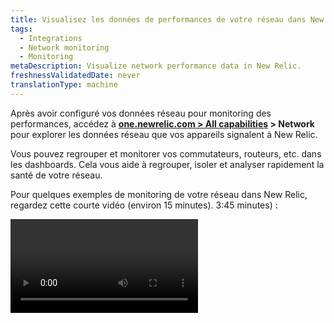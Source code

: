 ```yaml
---
title: Visualisez les données de performances de votre réseau dans New Relic
tags:
  - Integrations
  - Network monitoring
  - Monitoring
metaDescription: Visualize network performance data in New Relic.
freshnessValidatedDate: never
translationType: machine
---
```


Après avoir configuré vos données réseau pour monitoring des performances, accédez à <DNT>**[one.newrelic.com &gt; All capabilities](https://one.newrelic.com/all-capabilities) &gt; Network**</DNT> pour explorer les données réseau que vos appareils signalent à New Relic.

Vous pouvez regrouper et monitorer vos commutateurs, routeurs, etc. dans les dashboards. Cela vous aide à regrouper, isoler et analyser rapidement la santé de votre réseau.

Pour quelques exemples de monitoring de votre réseau dans New Relic, regardez cette courte vidéo (environ 15 minutes). 3:45 minutes) :

<Video id="rnxfPSR_ZCo" type="youtube" />

## Prérequis [#prerequisites]

* Un compte New Relic. Vous n&apos;en avez pas ? [Inscrivez-vous gratuitement !](https://newrelic.com/signup) Aucune carte de crédit requise.

## Commencez à explorer les données de performances de votre réseau [#explore-network-performance-data]

Vous pouvez voir vos données réseau en allant sur <DNT>**[one.newrelic.com &gt; All capabilities](https://one.newrelic.com/all-capabilities) &gt; Network monitoring**</DNT>.

<img title="Network monitoring overview" alt="Network monitoring overview" src="/images/network_screenshot-full_device-performance.webp" />

<figcaption>
  Tableau de bord disponible dans le réseau monitoring .
</figcaption>

Pour savoir comment résoudre les problèmes de données réseau dans <DNT>**Navigator**</DNT> et <DNT>**Lookout**</DNT>, regardez cette courte vidéo (environ 1 minute). (3:15 minutes).

<Video id="qkakBi0Lc9Y" type="youtube" />